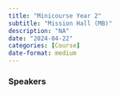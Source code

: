 ```yaml
---
title: "Minicourse Year 2"
subtitle: "Mission Hall (MB)"
description: "NA"
date: "2024-04-22"
categories: [Course]
date-format: medium 
---
```


### Speakers  




